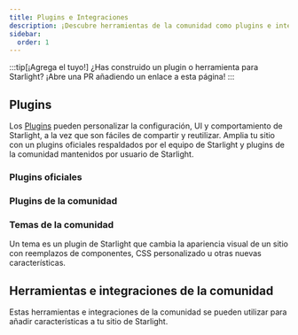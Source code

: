 ```yaml
---
title: Plugins e Integraciones
description: ¡Descubre herramientas de la comunidad como plugins e integraciones que amplían Starlight!
sidebar:
  order: 1
---
```


:::tip[¡Agrega el tuyo!]
¿Has construido un plugin o herramienta para Starlight?
¡Abre una PR añadiendo un enlace a esta página!
:::

## Plugins

Los [Plugins](/es/reference/plugins/) pueden personalizar la configuración, UI y comportamiento de Starlight, a la vez que son fáciles de compartir y reutilizar.
Amplia tu sitio con un plugins oficiales respaldados por el equipo de Starlight y plugins de la comunidad mantenidos por usuario de Starlight.

### Plugins oficiales

<CardGrid>
	<LinkCard
		href="/es/guides/site-search/#algolia-docsearch"
		title="Algolia DocSearch"
		description="Reemplaza Pagefind, el proveedor de búsqueda por defecto, por Algolia DocSearch."
	/>
</CardGrid>

### Plugins de la comunidad

<CardGrid>
	<LinkCard
		href="https://github.com/HiDeoo/starlight-links-validator"
		title="starlight-links-validator"
		description="Comprueba si hay enlaces rotos en tus páginas de Starlight."
	/>
	<LinkCard
		href="https://github.com/HiDeoo/starlight-typedoc"
		title="starlight-typedoc"
		description="Genera páginas de Starlight desde TypeScript usando TypeDoc"
	/>
	<LinkCard
		href="https://github.com/HiDeoo/starlight-blog"
		title="starlight-blog"
		description="Agrega un blog a tu sitio de documentación."
	/>
	<LinkCard
		href="https://github.com/HiDeoo/starlight-openapi"
		title="starlight-openapi"
		description="Crea páginas de documentación a partir de especificaciones OpenAPI/Swagger."
	/>
	<LinkCard
		href="https://github.com/HiDeoo/starlight-obsidian"
		title="starlight-obsidian"
		description="Publica bóvedas de Obsidian en tu sitio de Starlight."
	/>
	<LinkCard
		href="https://astro-ghostcms.xyz/intro/starlight/install/"
		title="starlight-ghostcms"
		description="Agrega tus publicaciones de blog de GhostCMS junto con tus documentos de Starlight."
	/>
	<LinkCard
		href="https://github.com/HiDeoo/starlight-image-zoom"
		title="starlight-image-zoom"
		description="Agrega capacidades de zoom a las imágenes de tu documentación."
	/>
	<LinkCard
		href="https://github.com/lorenzolewis/starlight-utils"
		title="starlight-utils"
		description="Extiende Starlight con una colección de utilidades comunes."
	/>
	<LinkCard
		href="https://github.com/trueberryless/starlight-view-modes"
		title="starlight-view-modes"
		description="Agrega diferentes capacidades de modo de vista a tu sitio de documentación."
	/>
	<LinkCard
		href="https://github.com/HiDeoo/starlight-versions"
		title="starlight-versions"
		description="Agrega versiones a tus páginas de documentación de Starlight."
	/>
	<LinkCard
		href="https://inox-tools.fryuni.dev/star-warp"
		title="star-warp"
		description="Viaja a través de los resultados de búsqueda en tu documentación"
	/>
	<LinkCard
		href="https://github.com/HiDeoo/starlight-heading-badges"
		title="starlight-heading-badges"
		description="Agrega insignias a tus encabezados de Markdown y MDX."
	/>
</CardGrid>

### Temas de la comunidad

Un tema es un plugin de Starlight que cambia la apariencia visual de un sitio con reemplazos de componentes, CSS personalizado u otras nuevas características.

<CardGrid>
	<LinkCard
		href="https://github.com/HiDeoo/starlight-theme-rapide"
		title="starlight-theme-rapide"
		description="Tema de Starlight inspirado en el tema Vitesse de Visual Studio Code."
	/>
</CardGrid>

## Herramientas e integraciones de la comunidad


Estas herramientas e integraciones de la comunidad se pueden utilizar para añadir características a tu sitio de Starlight.

<CardGrid>
	<LinkCard
		href="https://www.feelback.dev/blog/new-astro-starlight-integration/"
		title="FeelBack"
		description="Agrega un sistema de comentarios de usuarios a la páginas de tus docs."
	/>
	<LinkCard
		href="https://github.com/val-town/notion-to-astro"
		title="notion-to-astro"
		description="Convierte las exportaciones de Notion a docs de Astro Starlight."
	/>
	<LinkCard
		href="https://github.com/mattjennings/astro-live-code"
		title="astro-live-code"
		description="Renderiza bloques de código MDX como componentes interactivos."
	/>
	<LinkCard
		href="https://github.com/HiDeoo/starlight-i18n"
		title="starlight-i18n"
		description="Extensión de Visual Studio Code para ayudar a traducir páginas de Starlight."
	/>
	<LinkCard
		href="https://github.com/HiDeoo/starlight-package-managers"
		title="starlight-package-managers"
		description="Muestra rápidamente comandos relacionados con npm para varios gestores de paquetes."
	/>
	<LinkCard
		href="https://github.com/HiDeoo/starlight-showcases"
		title="starlight-showcases"
		description="Conjunto de componentes de Starlight para crear páginas de vitrina."
	/>
	<LinkCard
		href="https://github.com/HiDeoo/generator-starlight-plugin"
		title="@hideoo/starlight-plugin"
		description="Un generador para crear rápidamente plugins de Starlight."
	/>
	<LinkCard
		href="https://docs.contentisland.net/templates/starlight/"
		title="contentisland-cli"
		description="Conecta Starlight con Content Island HCMS y facilita que usuarios no técnicos editen y mantengan la documentación."
	/>
</CardGrid>

